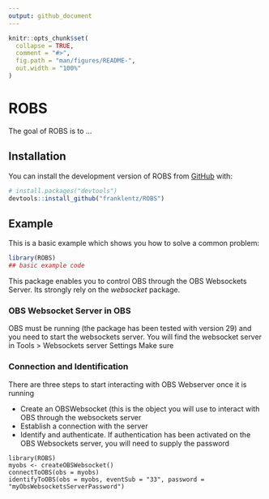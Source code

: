 ```yaml
---
output: github_document
---
```


<!-- README.md is generated from README.Rmd. Please edit that file -->

```r
knitr::opts_chunk$set(
  collapse = TRUE,
  comment = "#>",
  fig.path = "man/figures/README-",
  out.width = "100%"
)
```

# ROBS

<!-- badges: start -->
<!-- badges: end -->

The goal of ROBS is to ...

## Installation

You can install the development version of ROBS from [GitHub](https://github.com/) with:

``` r
# install.packages("devtools")
devtools::install_github("franklentz/ROBS")
```

## Example

This is a basic example which shows you how to solve a common problem:

```r
library(ROBS)
## basic example code
```

This package enables you to control OBS through the OBS Websockets Server.
Its strongly rely on the *websocket* package.

### OBS Websocket Server in OBS

OBS must be running (the package has been tested with version 29) and you need to start the websockets server.
You will find the websocket server in Tools > Websockets server Settings
Make sure 

### Connection and Identification

There are three steps to start interacting with OBS Webserver once it is running

- Create an OBSWebsocket (this is the object you will use to interact with OBS through the websockets server
- Establish a connection with the server
- Identify and authenticate. If authentication has been activated on the OBS Websockets server, you will need to supply the password

```
library(ROBS)
myobs <- createOBSWebsocket() 
connectToOBS(obs = myobs)
identifyToOBS(obs = myobs, eventSub = "33", password = "myObsWebsocketsServerPassword")
```
